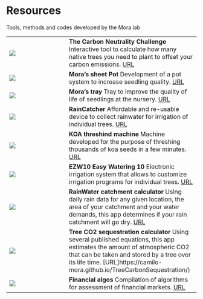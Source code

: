 # Resources {-}

Tools, methods and codes developed by the Mora lab

  |                                                                                             |
  | :--------------------------- | :----------------------------------------------------------- |
  | ![](images/Carbon Neutrality Challenge.jpg)   |**The Carbon Neutrality Challenge**  Interactive tool to calculate how many native trees you need to plant to offset your carbon emissions.  [URL](www.gocarbonneutral.org)                             
  | ![](images/BreathingPot.png)      |**Mora's sheet Pot** Development of a pot system to increase seedling quality. [URL](https://github.com/Camilo-Mora/MorasPot)                             
  | ![](images/DeepPot tray.png)      |**Mora's tray** Tray to improve the quality of life of seedlings at the nursery. [URL](https://github.com/Camilo-Mora/Tray)                              
  | ![](images/Catcher.jpg)    |**RainCatcher** Affordable and re-usable device to collect rainwater for irrigation of individual trees. [URL](https://github.com/Camilo-Mora/WaterCathment)        
  | ![](images/Koa Threshing machine.png)   |**KOA threshind machine**  Machine developed for the purpose of threshing thousands of koa seeds in a few minutes. [URL](https://camilo-mora.github.io/GEO380/)                             
  | ![](images/EZW10.jpg)      |**EZW10 Easy Watering 10** Electronic irrigation system that allows to customize irrigation programs for individual trees. [URL](https://camilo-mora.github.io/GEO309/)                             
  | ![](images/RainWaterCalculator.png)      |**RainWater catchment calculator** Using daily rain data for any given location, the area of your catchment and your water demands, this app determines if your rain catchment will go dry. [URL](https://camilo-mora.github.io/RainCathmentCalculator/)                             
  | ![](images/Carbon%20Calculator.png)    |**Tree CO2 sequestration calculator** Using several published equations, this app estimates the amount of  atmospheric CO2 that can be taken and stored by a tree over its life time. [URL]https://camilo-mora.github.io/TreeCarbonSequestration/)        
  | ![](images/Forex.png)    |**Financial algos** Compilation of algorithms for assessment of financial markets. [URL](https://camilo-mora.github.io/BookStockIndicators/index.html)        

